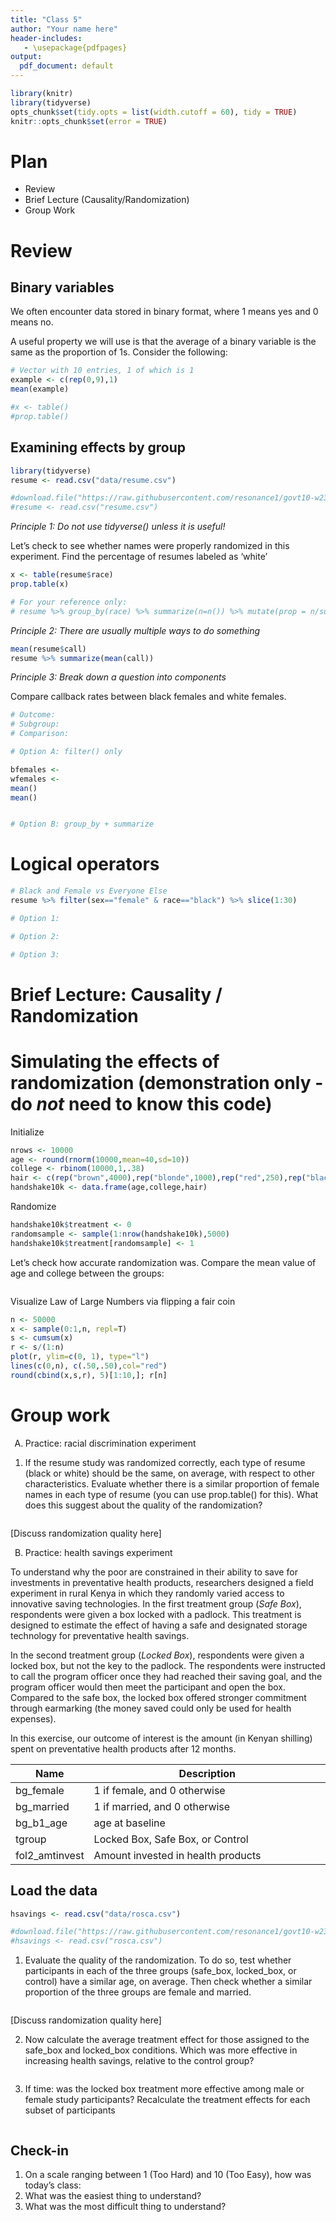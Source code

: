 ```yaml
---
title: "Class 5"
author: "Your name here"
header-includes:
   - \usepackage{pdfpages}
output:
  pdf_document: default
---
```


```r
library(knitr)
library(tidyverse)
opts_chunk$set(tidy.opts = list(width.cutoff = 60), tidy = TRUE)
knitr::opts_chunk$set(error = TRUE)
```

# Plan
* Review
* Brief Lecture (Causality/Randomization)
* Group Work


# Review

## Binary variables

We often encounter data stored in binary format, where 1 means yes and 0 means no. 

A useful property we will use is that the average of a binary variable is the same as the proportion of 1s. Consider the following:

```r

# Vector with 10 entries, 1 of which is 1
example <- c(rep(0,9),1)
mean(example)

#x <- table()
#prop.table()

```

## Examining effects by group

```r
library(tidyverse)
resume <- read.csv("data/resume.csv")

#download.file("https://raw.githubusercontent.com/resonance1/govt10-w23/main/Class%20Sessions/data/resume.csv","resume.csv")
#resume <- read.csv("resume.csv")

```


*Principle 1: Do not use tidyverse() unless it is useful!*

Let's check to see whether names were properly randomized in this experiment. Find the percentage of resumes labeled as 'white'

```r

x <- table(resume$race)
prop.table(x)

# For your reference only: 
# resume %>% group_by(race) %>% summarize(n=n()) %>% mutate(prop = n/sum(n))

```

*Principle 2: There are usually multiple ways to do something*

```r
mean(resume$call)
resume %>% summarize(mean(call))

```

*Principle 3: Break down a question into components*

Compare callback rates between black females and white females.

```r
# Outcome: 
# Subgroup:  
# Comparison: 

# Option A: filter() only

bfemales <- 
wfemales <- 
mean()
mean()


# Option B: group_by + summarize


```

# Logical operators

```r

# Black and Female vs Everyone Else
resume %>% filter(sex=="female" & race=="black") %>% slice(1:30)

# Option 1: 

# Option 2:

# Option 3:


```

# Brief Lecture: Causality / Randomization 


# Simulating the effects of randomization (demonstration only - do *not* need to know this code)

Initialize

```r
nrows <- 10000
age <- round(rnorm(10000,mean=40,sd=10))
college <- rbinom(10000,1,.38)
hair <- c(rep("brown",4000),rep("blonde",1000),rep("red",250),rep("black",4750))
handshake10k <- data.frame(age,college,hair)
```

Randomize

```r
handshake10k$treatment <- 0
randomsample <- sample(1:nrow(handshake10k),5000)
handshake10k$treatment[randomsample] <- 1
```

Let's check how accurate randomization was. Compare the mean value of age and college between the groups:

```r


```

Visualize Law of Large Numbers via flipping a fair coin

```r
n <- 50000
x <- sample(0:1,n, repl=T)
s <- cumsum(x)
r <- s/(1:n)
plot(r, ylim=c(0, 1), type="l")
lines(c(0,n), c(.50,.50),col="red")
round(cbind(x,s,r), 5)[1:10,]; r[n]
```


# Group work

A) Practice: racial discrimination experiment

1. If the resume study was randomized correctly, each type of resume (black or white) should be the same, on average, with respect to other characteristics. Evaluate whether there is a similar proportion of female names in each type of resume (you can use prop.table() for this). What does this suggest about the quality of the randomization?

```r


```

[Discuss randomization quality here]

B) Practice: health savings experiment

To understand why the poor are constrained in their ability to save for investments in preventative health products, researchers designed a field experiment in rural Kenya in which they randomly varied access to innovative saving technologies.  In the first treatment group (*Safe Box*), respondents were given a box locked with a padlock. This treatment is designed to estimate the effect of having a safe and designated storage technology for preventative health savings.  

In the second treatment group (*Locked Box*), respondents were given a locked box, but not the key to the padlock. The respondents were instructed to call the program officer once they had reached their saving goal, and the program officer would then meet the participant and open the box. Compared to the safe box, the locked box offered stronger commitment through earmarking (the money saved could only be used for health expenses). 

In this exercise, our outcome of interest is the amount (in Kenyan shilling) spent on preventative health products after 12 months.


| Name           | Description                                                     |
|----------------|-----------------------------------------------------------------|
| bg_female      | 1 if female, and 0 otherwise                                    |
| bg_married     | 1 if married, and 0 otherwise                                   |
| bg_b1_age      | age at baseline                                                 |
| tgroup         | Locked Box, Safe Box, or Control                                |
| fol2_amtinvest | Amount invested in health products                              |
 
## Load the data

```r
hsavings <- read.csv("data/rosca.csv")

#download.file("https://raw.githubusercontent.com/resonance1/govt10-w23/main/Class%20Sessions/data/rosca.csv","rosca.csv")
#hsavings <- read.csv("rosca.csv")

```

1. Evaluate the quality of the randomization. To do so, test whether participants in each of the three groups (safe_box, locked_box, or control) have a similar age, on average. Then check whether a similar proportion of the three groups are female and married. 

```r


```

[Discuss randomization quality here]

2. Now calculate the average treatment effect for those assigned to the safe_box and locked_box conditions. Which was more effective in increasing health savings, relative to the control group?

```r



```

3. If time: was the locked box treatment more effective among male or female study participants? Recalculate the treatment effects for each subset of participants

```r



```

## Check-in

1. On a scale ranging between 1 (Too Hard) and 10 (Too Easy), how was today's class: 
2. What was the easiest thing to understand?
3. What was the most difficult thing to understand?